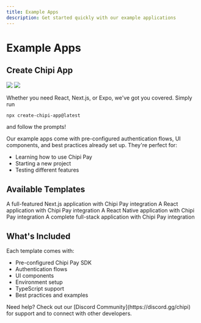 ```yaml
---
title: Example Apps
description: Get started quickly with our example applications
---
```


# Example Apps

## Create Chipi App

<Frame>
  <img className="block dark:hidden" src="/images/create-chipi-app-light.svg" />
  <img className="hidden dark:block" src="/images/create-chipi-app-dark.svg" />
</Frame>

Whether you need React, Next.js, or Expo, we've got you covered. Simply run

```bash
npx create-chipi-app@latest
```

and follow the prompts!

<Tip>
  Our example apps come with pre-configured authentication flows, UI components, and best practices already set up. They're perfect for:
  
  * Learning how to use Chipi Pay
  * Starting a new project
  * Testing different features
</Tip>

## Available Templates

<CardGroup cols={2}>
  <Card title="Next.js Template" icon="nextjs" href="https://github.com/chipi-pay/nextjs-template">
    A full-featured Next.js application with Chipi Pay integration
  </Card>
  <Card title="React Template" icon="react" href="https://github.com/chipi-pay/react-template">
    A React application with Chipi Pay integration
  </Card>
  <Card title="Expo Template" icon="mobile" href="https://github.com/chipi-pay/expo-template">
    A React Native application with Chipi Pay integration
  </Card>
  <Card title="Full Stack Template" icon="server" href="https://github.com/chipi-pay/fullstack-template">
    A complete full-stack application with Chipi Pay integration
  </Card>
</CardGroup>

## What's Included

Each template comes with:

* Pre-configured Chipi Pay SDK
* Authentication flows
* UI components
* Environment setup
* TypeScript support
* Best practices and examples

<Tip>
  Need help? Check out our [Discord Community](https://discord.gg/chipi) for support and to connect with other developers.
</Tip> 